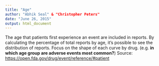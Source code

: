 ```yaml
---
title: "Age"
author: "Abhik Seal" & "Christopher Peters"
date: "June 26, 2015"
output: html_document
---
```


The age that patients first experience an event are included in reports. By calculating the percentage of total reports by age, it's possible to see the distribution of reports. Focus on the shape of each curve by drug. (e.g. **in which age group are adverse events most common?**) Source: <https://open.fda.gov/drug/event/reference/#patient>
